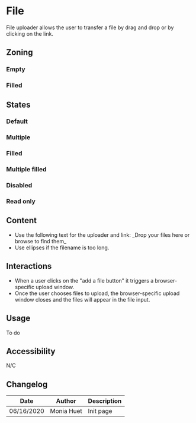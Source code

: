 

<Meta title="Components/Form/Fields/File" />

# File

File uploader allows the user to transfer a file by drag and drop or by clicking on the link.


## Zoning

### Empty

<FigmaImage src="https://www.figma.com/file/qc8oUSyVJM67gSsbTShftt/%F0%9F%93%90-Zoning?node-id=245%3A247" alt="zoning image for the file upload input" />


### Filled

<FigmaImage src="https://www.figma.com/file/qc8oUSyVJM67gSsbTShftt/%F0%9F%93%90-Zoning?node-id=245%3A233" alt="zoning image for the file upload input" />


## States

### Default

<Canvas>
    <Story name="default">
        <Form.File label="File" />
    </Story>
</Canvas>

### Multiple

<Canvas>
    <Story name="multiple">
        <Form.File label="Files" multiple />
    </Story>
</Canvas>

### Filled

<Canvas>
    <Story name="filled">
        <Form.File label="File" files={["filename.xlsx"]} />
    </Story>
</Canvas>

### Multiple filled

<Canvas>
    <Story name="multiple-filled">
        <Form.File label="File" files={["dataset_a.xlsx", "dataset_b.csv"]} />
    </Story>
</Canvas>

### Disabled

<Canvas>
    <Story name="disabled">
        <Form.File label="File" disabled />
    </Story>
</Canvas>

### Read only

<Canvas>
    <Story name="read-only">
        <Form.File label="File" readOnly />
    </Story>
</Canvas>

## Content

<Use>
	<Use.Do>
		<ul>
			<li>Use the following text for the uploader and link: _Drop your files here or browse to find them_</li>
			<li>Use ellipses if the filename is too long.</li>
		</ul>
	</Use.Do>
</Use>

## Interactions

- When a user clicks on the "add a file button" it triggers a browser-specific upload window.
- Once the user chooses files to upload, the browser-specific upload window closes and the files will appear in the file input.

## Usage

To do

## Accessibility

N/C

## Changelog

| Date       | Author | Description |
| ---------- | ------ | ----------- |
| 06/16/2020 | Monia Huet  | Init page   |

